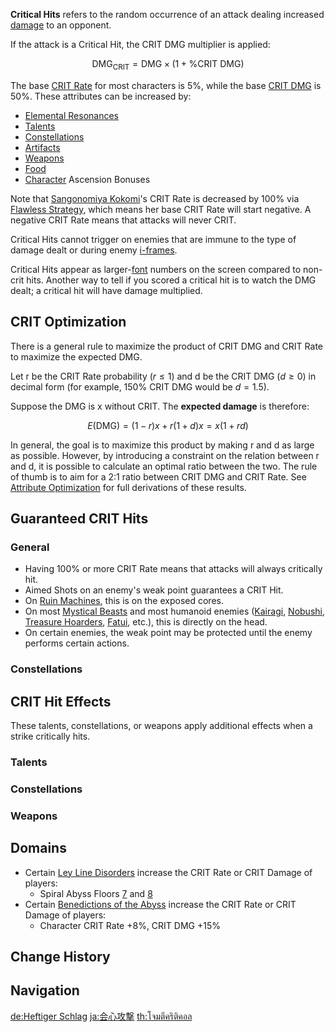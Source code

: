 {{Terminology Infobox
|image        = Icon Attribute Critical Hit.png
|type         = Attributes
|type2        = Combat
|type3        = Game Systems
}}
{{See also|Critical Rate|Critical Damage}}
'''Critical Hits''' refers to the random occurrence of an attack dealing increased [[damage]] to an opponent.

If the attack is a Critical Hit, the CRIT DMG multiplier is applied:
:<math>\text{DMG}_\text{CRIT} = \text{DMG} \times (1 + \%\text{CRIT DMG})</math>

The base [[CRIT Rate]] for most characters is 5%, while the base [[CRIT DMG]] is 50%. These attributes can be increased by:
*[[Elemental Resonance]]s
*[[Talents]]
*[[Constellations]]
*[[Artifacts]]
*[[Weapons]]
*[[Food]]
*[[Character]] Ascension Bonuses

Note that [[Sangonomiya Kokomi]]'s CRIT Rate is decreased by 100% via [[Flawless Strategy]], which means her base CRIT Rate will start negative. A negative CRIT Rate means that attacks will never CRIT.

Critical Hits cannot trigger on enemies that are immune to the type of damage dealt or during enemy [[Invincibility Frames#Enemies|i-frames]].

Critical Hits appear as larger-[[font]] numbers on the screen compared to non-crit hits. Another way to tell if you scored a critical hit is to watch the DMG dealt; a critical hit will have damage multiplied.

==CRIT Optimization==
{{Main|Attribute Optimization}}<!--using <math>r</math> makes the variable appear thin and awkward in-text (at least on desktop), unless this is fixed, r will be used in instead-->
There is a general rule to maximize the product of CRIT DMG and CRIT Rate to maximize the expected DMG.

Let r be the CRIT Rate probability (<math>r\le 1</math>) and d be the CRIT DMG (<math>d \ge 0</math>) in decimal form (for example, 150% CRIT DMG would be <math>d=1.5</math>).

Suppose the DMG is x without CRIT. The '''expected damage''' is therefore:
:<math>E(\text{DMG}) = (1-r)x + r(1+d)x = x(1 + rd)</math>

In general, the goal is to maximize this product by making r and d as large as possible. However, by introducing a constraint on the relation between r and d, it is possible to calculate an optimal ratio between the two. The rule of thumb is to aim for a 2:1 ratio between CRIT DMG and CRIT Rate. See [[Attribute Optimization]] for full derivations of these results.

==Guaranteed CRIT Hits==
===General===
* Having 100% or more CRIT Rate means that attacks will always critically hit.
* Aimed Shots on an enemy's weak point guarantees a CRIT Hit.
* On [[Ruin Machines]], this is on the exposed cores.
* On most [[Mystical Beasts]] and most humanoid enemies ([[Kairagi]], [[Nobushi]], [[Treasure Hoarders]], [[Fatui (Enemies)|Fatui]], etc.), this is directly on the head.
* On certain enemies, the weak point may be protected until the enemy performs certain actions.

===Constellations===
{{Constellations by Category Table|Guaranteed CRIT Hit Constellations}}

==CRIT Hit Effects==
These talents, constellations, or weapons apply additional effects when a strike critically hits.

===Talents===
{{Talents by Category Table|CRIT Hit Talents}}

===Constellations===
{{Constellations by Category Table|CRIT Hit Constellations}}

===Weapons===
{{Weapons by Category Table|CRIT Hit Passive Weapons}}

==Domains==
* Certain [[Ley Line Disorders]] increase the CRIT Rate or CRIT Damage of players:
** Spiral Abyss Floors [[Spiral Abyss/Floors#Floor 7|7]] and [[Spiral Abyss/Floors#Floor 8| 8]]
* Certain [[Spiral Abyss/Benediction of the Abyss|Benedictions of the Abyss]] increase the CRIT Rate or CRIT Damage of players:
**  Character CRIT Rate +8%, CRIT DMG +15%

==Change History==
{{Change History|1.0}}

==Navigation==
{{Attribute Navbox}}
{{Combat Navbox|state=collapsed}}

[[Category:CRIT Hit| ]]

[[de:Heftiger Schlag]]
[[ja:会心攻撃]]
[[th:โจมตีคริติคอล]]